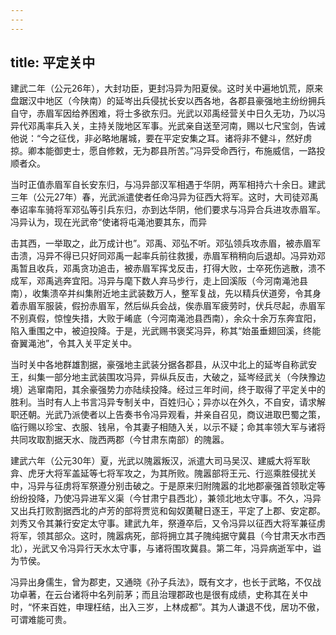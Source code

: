 ```yaml
---
---
---
```

title: 平定关中
---



建武二年（公元26年），大封功臣，更封冯异为阳夏侯。这时关中遍地饥荒，原来盘踞汉中地区（今陕南）的延岑出兵侵扰长安以西各地，各郡县豪强地主纷纷拥兵自守，赤眉军因给养困难，将士多欲东归。光武以邓禹经营关中日久无功，乃以冯异代邓禹率兵入关，主持关陇地区军事。光武亲自送至河南，赐以七尺宝剑，告诫他说：“今之征伐，非必略地屠城，要在平定安集之耳。诸将非不健斗，然好虏掠。卿本能御吏士，愿自修敕，无为郡县所苦。”冯异受命西行，布施威信，一路投顺者众。

当时正值赤眉军自长安东归，与冯异部汉军相遇于华阴，两军相持六十余日。建武三年（公元27年）春，光武派遣使者任命冯异为征西大将军。这时，大司徒邓禹奉诏率车骑将军邓弘等引兵东归，亦到达华阴，他们要求与冯异合兵进攻赤眉军。冯异认为，现在光武帝“使诸将屯渑池要其东，而异

击其西，一举取之，此万成计也”。邓禹、邓弘不听。邓弘领兵攻赤眉，被赤眉军击溃，冯异不得已只好同邓禹一起率兵前往救援，赤眉军稍稍向后退却。冯异劝邓禹暂且收兵，邓禹贪功追击，被赤眉军挥戈反击，打得大败，士卒死伤逃散，溃不成军，邓禹逃奔宜阳。冯异与麾下数人弃马步行，走上回溪阪（今河南渑池县南），收集溃卒并纠集附近地主武装数万人，整军复战，先以精兵伏道旁，令其身着赤眉军服装，假扮赤眉军，然后纵兵会战，俟赤眉军疲劳时，伏兵尽起，赤眉军不别真假，惊惶失措，大败于崤底（今河南渑池县西南），余众十余万东奔宜阳，陷入重围之中，被迫投降。于是，光武赐书褒奖冯异，称其“始虽垂翅回溪，终能奋翼渑池”，令其入关平定关中。

当时关中各地群雄割据，豪强地主武装分据各郡县，从汉中北上的延岑自称武安王，纠集一部分地主武装围攻冯异，异纵兵反击，大破之，延岑经武关（今陕豫边境）逃窜南阳，其余豪强势力亦陆续投降。经过三年时间，终于取得了平定关中的胜利。当时有人上书言冯异专制关中，百姓归心；异亦以在外久，不自安，请求解职还朝。光武乃派使者以上告奏书令冯异观看，并亲自召见，商议进取巴蜀之策，临行赐以珍宝、衣服、钱帛，令其妻子相随入关，以示不疑；命其率领大军与诸将共同攻取割据天水、陇西两郡（今甘肃东南部）的隗嚣。

建武六年（公元30年）夏，光武以隗嚣叛汉，派遣大司马吴汉、建威大将军耿弇、虎牙大将军盖延等七将军攻之，为其所败。隗嚣部将王元、行巡乘胜侵扰关中，冯异与征虏将军祭遵分别击破之。于是原来归附隗嚣的北地郡豪强首领耿定等纷纷投降，乃使冯异进军义渠（今甘肃宁县西北），兼领北地太守事。不久，冯异又出兵打败割据西北的卢芳的部将贾览和匈奴薁鞬日逐王，平定了上郡、安定郡。刘秀又令其兼行安定太守事。建武九年，祭遵卒后，又令冯异以征西大将军兼征虏将军，领其部众。这时，隗嚣病死，部将拥立其子隗纯据守冀县（今甘肃天水市西北），光武又令冯异行天水太守事，与诸将围攻冀县。第二年，冯异病逝军中，谥为节侯。

冯异出身儒生，曾为郡吏，又通晓《孙子兵法》，既有文才，也长于武略，不仅战功卓著，在云台诸将中名列前茅；而且治理郡政也是很有成绩，史称其在关中时，“怀来百姓，申理枉结，出入三岁，上林成都”。其为人谦退不伐，居功不傲，可谓难能可贵。